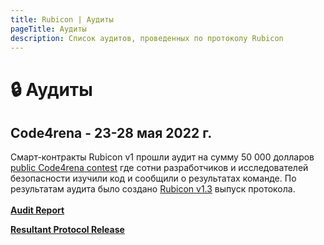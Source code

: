 ```yaml
---
title: Rubicon | Аудиты
pageTitle: Аудиты
description: Список аудитов, проведенных по протоколу Rubicon
---
```


# 🔒 Аудиты

## Code4rena - 23-28 мая 2022 г.

Смарт-контракты Rubicon v1 прошли аудит на сумму 50 000 долларов [public Code4rena contest](https://code4rena.com/contests/2022-05-rubicon-contest) где сотни разработчиков и исследователей безопасности изучили код и сообщили о результатах команде. По результатам аудита было создано [Rubicon v1.3](https://github.com/RubiconDeFi/rubicon-protocol-v1/releases/tag/v1.3.0) выпуск протокола.\
\
[**Audit Report**](https://code4rena.com/reports/2022-05-rubicon/)

[**Resultant Protocol Release**](https://github.com/RubiconDeFi/rubicon-protocol-v1/releases/tag/v1.3.0)